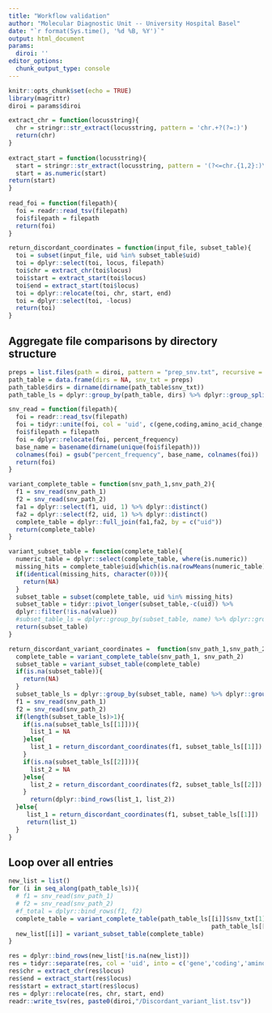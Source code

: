 ```yaml
---
title: "Workflow validation"
author: "Molecular Diagnostic Unit -- University Hospital Basel"
date: "`r format(Sys.time(), '%d %B, %Y')`"
output: html_document
params:
  diroi: ''
editor_options: 
  chunk_output_type: console
---
```


```r
knitr::opts_chunk$set(echo = TRUE)
library(magrittr)
diroi = params$diroi

extract_chr = function(locusstring){
  chr = stringr::str_extract(locusstring, pattern = 'chr.+?(?=:)')
  return(chr)
}
 
extract_start = function(locusstring){
  start = stringr::str_extract(locusstring, pattern = '(?<=chr.{1,2}:)\\d+')
  start = as.numeric(start)
return(start)
}
 
read_foi = function(filepath){
  foi = readr::read_tsv(filepath)
  foi$filepath = filepath
  return(foi)
}

return_discordant_coordinates = function(input_file, subset_table){
  toi = subset(input_file, uid %in% subset_table$uid)
  toi = dplyr::select(toi, locus, filepath)
  toi$chr = extract_chr(toi$locus)
  toi$start = extract_start(toi$locus)
  toi$end = extract_start(toi$locus)
  toi = dplyr::relocate(toi, chr, start, end)
  toi = dplyr::select(toi, -locus)
  return(toi)
}

```

## Aggregate file comparisons by directory structure
```r
preps = list.files(path = diroi, pattern = "prep_snv.txt", recursive = TRUE)
path_table = data.frame(dirs = NA, snv_txt = preps)
path_table$dirs = dirname(dirname(path_table$snv_txt))
path_table_ls = dplyr::group_by(path_table, dirs) %>% dplyr::group_split()
```


```r
snv_read = function(filepath){
  foi = readr::read_tsv(filepath)
  foi = tidyr::unite(foi, col = 'uid', c(gene,coding,amino_acid_change,locus), remove = FALSE, sep = "__")
  foi$filepath = filepath
  foi = dplyr::relocate(foi, percent_frequency)
  base_name = basename(dirname(unique(foi$filepath)))
  colnames(foi) = gsub("percent_frequency", base_name, colnames(foi))
  return(foi)
}

variant_complete_table = function(snv_path_1,snv_path_2){
  f1 = snv_read(snv_path_1)
  f2 = snv_read(snv_path_2)
  fa1 = dplyr::select(f1, uid, 1) %>% dplyr::distinct()
  fa2 = dplyr::select(f2, uid, 1) %>% dplyr::distinct()
  complete_table = dplyr::full_join(fa1,fa2, by = c("uid"))
  return(complete_table)
}
```

```r
variant_subset_table = function(complete_table){
  numeric_table = dplyr::select(complete_table, where(is.numeric))
  missing_hits = complete_table$uid[which(is.na(rowMeans(numeric_table)))]
  if(identical(missing_hits, character(0))){
    return(NA)
  }
  subset_table = subset(complete_table, uid %in% missing_hits)
  subset_table = tidyr::pivot_longer(subset_table,-c(uid)) %>%
  dplyr::filter(!is.na(value))
  #subset_table_ls = dplyr::group_by(subset_table, name) %>% dplyr::group_split()
  return(subset_table)
}
```


```r
return_discordant_variant_coordinates =  function(snv_path_1,snv_path_2){
  complete_table = variant_complete_table(snv_path_1, snv_path_2)
  subset_table = variant_subset_table(complete_table)
  if(is.na(subset_table)){
    return(NA)
  }
  subset_table_ls = dplyr::group_by(subset_table, name) %>% dplyr::group_split()
  f1 = snv_read(snv_path_1)
  f2 = snv_read(snv_path_2)
  if(length(subset_table_ls)>1){
    if(is.na(subset_table_ls[[1]])){
      list_1 = NA
    }else{
      list_1 = return_discordant_coordinates(f1, subset_table_ls[[1]])
    }
    if(is.na(subset_table_ls[[2]])){
      list_2 = NA
    }else{
      list_2 = return_discordant_coordinates(f2, subset_table_ls[[2]])  
    }
      return(dplyr::bind_rows(list_1, list_2))
  }else{
     list_1 = return_discordant_coordinates(f1, subset_table_ls[[1]])
     return(list_1)
  }
}
```

## Loop over all entries
```r
new_list = list()
for (i in seq_along(path_table_ls)){
  # f1 = snv_read(snv_path_1)
  # f2 = snv_read(snv_path_2)
  #f_total = dplyr::bind_rows(f1, f2)
  complete_table = variant_complete_table(path_table_ls[[i]]$snv_txt[1],
                                                        path_table_ls[[i]]$snv_txt[2])
  new_list[[i]] = variant_subset_table(complete_table)
}

res = dplyr::bind_rows(new_list[!is.na(new_list)])
res = tidyr::separate(res, col = 'uid', into = c('gene','coding','amino_acid_change','locus'),sep = "__")
res$chr = extract_chr(res$locus)
res$end = extract_start(res$locus)
res$start = extract_start(res$locus)
res = dplyr::relocate(res, chr, start, end)
readr::write_tsv(res, paste0(diroi,"/Discordant_variant_list.tsv"))

```

